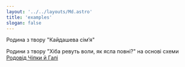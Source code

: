 ```yaml
---
layout: '../../layouts/Md.astro'
title: 'examples'
slogan: false
---
```



Родина з твору "Кайдашева сімʼя"

<Example file="uk/Кайдаш.family"/>

Родини з твору "Хіба ревуть воли, як ясла повні?" на основі схеми [Родовід Чіпки й Галі](https://www.facebook.com/photo/?fbid=1833563883352315&set=a.646675695374479)

<Example file="uk/Вареник.family"/>
<Example file="uk/Ґудзь.family"/>